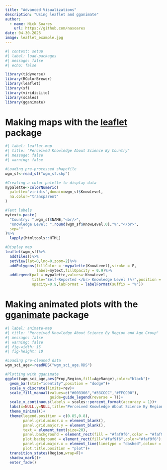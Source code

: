```yaml
---
title: "Advanced Visualizations"
description: "Using leaflet and gganimate"
author: 
  - name: Nick Soares
    url: https://github.com/nasoares
date: 04-30-2025
image: leaflet_example.jpg
---
```


```r
#| context: setup
#| label: load-packages
#| message: false
#| echo: false

library(tidyverse)
library(RColorBrewer)
library(leaflet)
library(sf)
library(viridisLite)
library(scales)
library(gganimate)
```

# Making maps with the [leaflet](https://leafletjs.com/) package

```r
#| label: leaflet-map
#| title: "Perceived Knowledge About Science By Country"
#| message: false
#| warning: false

#Loading pre-processed shapefile
wgm_sf<-read_sf("wgm_sf.shp")

#Creating a color palette to display data
mypalette<-colorNumeric(
  palette="viridis",domain=wgm_sf$KnowLevel,
  na.color="transparent"
)

#Text labels
mytext<-paste(
  "Country: ",wgm_sf$NAME,"<br/>",
  "Knowledge Level: ",round(wgm_sf$KnowLevel,0),"%","</br>",
  sep=""
)%>%
  lapply(htmltools::HTML)

#Display map
leaflet(wgm_sf)%>%
  addTiles()%>%
  setView(lat=0,lng=0,zoom=2)%>%
  addPolygons(fillColor = ~mypalette(KnowLevel),stroke = F,
              label=mytext,fillOpacity = 0.9)%>%
  addLegend(pal = mypalette,values=~KnowLevel,
            title="Self-Reported </br> Knowledge Level (%)",position = "bottomleft",
            opacity=0.9,labFormat = labelFormat(suffix = "%"))
```

# Making animated plots with the [gganimate](https://gganimate.com/) package

```r
#| label: animate-map
#| title: "Perceived Knowledge About Science By Region and Age Group"
#| message: false
#| warning: false
#| fig-width: 15
#| fig-height: 10

#Loading pre-cleaned data
wgm_sci_age<-readRDS("wgm_sci_age.RDS")

#Plotting with gganimate
ggplot(wgm_sci_age,aes(Prop,Region,fill=AgeRange),color="black")+
  geom_bar(stat="identity",position = "dodge")+
  scale_y_discrete(limits=rev)+
  scale_fill_manual(values=c("#003366","#33CCCC","#FFCC00"),
                    guide=guide_legend(reverse = T))+ 
  scale_x_continuous(labels = scales::percent_format(accuracy = 1))+
  labs(x=NULL,y=NULL,title="Perceived Knowledge About Science By Region and Age Group")+
  theme_minimal()+
  theme(legend.position = c(0.85,0.8),
        panel.grid.minor.x = element_blank(),
        panel.grid.major.y = element_blank(),
        text = element_text(size=20),
        panel.background = element_rect(fill = "#faf9f6",color = "#faf9f6"),
        plot.background = element_rect(fill="#faf9f6",color="#faf9f6"),
        panel.grid.major.x = element_line(linetype = "dashed",colour = "grey"),
        plot.title.position = "plot")+
  transition_states(Region,wrap=F)+
  shadow_mark()+
  enter_fade()
```
